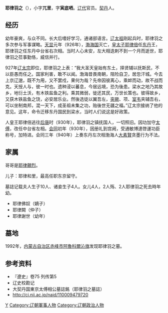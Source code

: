 '''耶律羽之'''（{{bd|890年||941年||catIdx=Y}}），小字'''兀里'''，字'''寅底哂'''。[[辽代|辽代]]官员。[[契丹|契丹]]人。
== 经历 ==
幼年豪爽，与众不同。长大后嗜好学习，通诸部语言。[[辽太祖|辽太祖]]刚起兵时，耶律羽之多次参与军事谋略。[[天显|天显]]元年（926年），[[渤海国|渤海国]]灭亡，[[皇太子|皇太子]][[耶律倍|耶律倍]]任[[东丹|东丹]]王，耶律羽之任东丹中台省右次相。当时人心未安，左大相迭剌不到一个月而逝世，耶律羽之莅事勤恪，威信并行。

927年[[辽太宗|辽太宗]]即位，耶律羽之上表：“我大圣天皇始有东土，择贤辅以抚斯民，不以臣愚而任之。国家利害，敢不以闻。渤海昔畏南朝，阻险自卫，居忽汗城。今去上京辽邈，既不为用，又不罢戍，果何为哉？先帝因彼离心，乘衅而动，故不战而克。天授人与，彼一时也。遗种浸以蕃息，今居远境，恐为後患。梁水之地乃其故乡，地衍土沃，有木铁盐鱼之利。乘其微弱，徙还其民，万世长策也。彼得故乡，又获木铁盐鱼之饶，必安居乐业。然後选徒以翼吾左，[[突厥|突厥]]、项、[[室韦|室韦]]夹辅吾右，可以坐制南邦，混一天下，成圣祖未集之功，贻後世无疆之福。”辽太宗接纳了他的意见。这年，命令迁移东丹国民到梁水，当时人们说这是好政策。

人皇王耶律倍逃往[[后唐|后唐]]时（930年），耶律羽之镇抚国人，一切照旧。因功加守[[太傅|太傅]]，改任中台省左相。[[会同|会同]]初年（930年），因册礼到宫阙，受通敏博達啓運功臣称号，加特进。会同三年（940年）上奏东丹左次相渤海人[[大素賢|大素賢]]贪墨行为不法。
== 家属 ==
哥哥是[[耶律覿烈|耶律覿烈]]。

儿子：耶律和里，最高任职东京留守。

墓誌记载夫人生子10人、诸妾生子4人。女儿4人，2人殇、2人耶律羽之死去時年幼。
*耶律佛奴（嫡子） 
*耶律闕（仲子） 
*耶律謝世（幼年） 
== 墓地 ==
1992年，[[内蒙古自治区|内蒙古自治区]][[赤峰市|赤峰市]][[阿魯科爾沁旗|阿魯科爾沁旗]]发现耶律羽之墓。

== 参考资料 ==
*『遼史』卷75 列传第5 
*辽史校勘记
*大契丹国東京太傅相公墓誌銘（耶律羽之墓誌） 
*http://ci.nii.ac.jp/naid/110009479720 {{Wayback|url=http://ci.nii.ac.jp/naid/110009479720 |date=20140714183730 }}

[[Category:耶律氏|Y]]
[[Category:辽朝軍事人物|Category:辽朝軍事人物]]
[[Category:辽朝政治人物|Category:辽朝政治人物]]